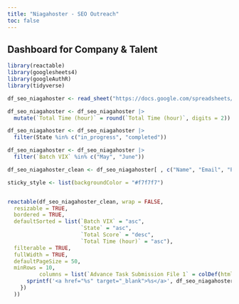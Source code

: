 ```yaml
---
title: "Niagahoster - SEO Outreach"
toc: false
---
```


## Dashboard for Company & Talent

```r
library(reactable)
library(googlesheets4)
library(googleAuthR)
library(tidyverse)
```

```r
df_seo_niagahoster <- read_sheet("https://docs.google.com/spreadsheets/d/1V8tJnLA8fBkuLsvM2pnTWZIcG4cKc3sj6JatvOmE3_A", range = "Niagahoster - SEO Outreach")
```

```r

df_seo_niagahoster <- df_seo_niagahoster |> 
  mutate(`Total Time (hour)` = round(`Total Time (hour)`, digits = 2))

df_seo_niagahoster <- df_seo_niagahoster |> 
  filter(State %in% c("in_progress", "completed"))

df_seo_niagahoster <- df_seo_niagahoster |> 
  filter(`Batch VIX` %in% c("May", "June"))

df_seo_niagahoster_clean <- df_seo_niagahoster[ , c("Name", "Email", "Phone Number", "Batch VIX", "State", "Advance Task Submission File 1", "Total Score", "Total Time (hour)")]
```

```r

sticky_style <- list(backgroundColor = "#f7f7f7")


reactable(df_seo_niagahoster_clean, wrap = FALSE,
  resizable = TRUE,
  bordered = TRUE,
  defaultSorted = list(`Batch VIX` = "asc",
                       `State` = "asc",
                       `Total Score` = "desc", 
                       `Total Time (hour)` = "asc"),
  filterable = TRUE, 
  fullWidth = TRUE,
  defaultPageSize = 50,
  minRows = 10,
          columns = list(`Advance Task Submission File 1` = colDef(html = TRUE, cell = function(value, index) {
      sprintf('<a href="%s" target="_blank">%s</a>', df_seo_niagahoster_clean$`Advance Task Submission File 1`[index], value)
    })
  ))
```
